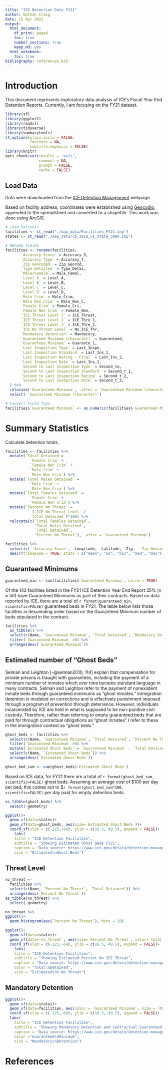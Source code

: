 ```yaml
---
title: "ICE Detention Data FY21"
author: Nathan Craig
date: 15 Apr 2021
output:
  html_document:
    df_print: paged
    toc: true
    number_sections: true
    keep_md: yes
  html_notebook:
    toc: true
bibliography: references.bib
---
```


# Introduction

This document represents exploratory data analysis of ICE's Fiscal Year End Detention Reports. Currently, I am focusing on the FY21 dataset.

```r
library(sf)
library(ggplot2)
library(readxl)
library(tidyverse)
library(summarytools)
st_options(plain.ascii = FALSE,
           footnote = NA,
           subtitle.emphasis = FALSE)
library(knitr)
opts_chunk$set(results = 'asis',
               comment = NA,
               prompt = FALSE,
               cache = FALSE)
```

## Load Data

Data were downloaded from the [ICE Detention Management](https://www.ice.gov/detain/detention-management) webpage.

Based on facility address, coordinates were established using [Geocodio](https://www.geocod.io/), appended to the spreadsheet and converted to a shapefile. This work was done using ArcGIS.

```r
# Load Datasets
facilities <- st_read("./map_data/Facilities_FY21.shp")
states <- st_read("./map_data/cb_2018_us_state_500k.shp")
```

```r
# Rename Fields
facilities <- rename(facilities,
       `Accuracy Score` = Accuracy_S,
       `Accuracy Type` = Accuracy_T,
       `Zip Geocoded` = Zip_Geocod,
       `Type Detailed` = Type_Detai,
       `Male/Female` = Male_Femal,
       `Level A` = Level_A,
       `Level B` = Level_B,
       `Level C` = Level_C,
       `Level D` = Level_D,
       `Male Crim` = Male_Crim,
       `Male Non Crim` = Male_Non_C,
       `Female Crim` = Female_Cri,
       `Female Non Crim` = Female_Non,
       `ICE Threat Level 1` = ICE_Threat,
       `ICE Threat Level 2` = ICE_Thre_1,
       `ICE Threat Level 3` = ICE_Thre_2,
       `ICE No Threat Level` = No_ICE_Thr,
       `Mandatory Detention` = Mandatory,
       `Guaranteed Minimum (character)` = Guaranteed,
       `Guaranteed Minimum` = Guarante_1,
       `Last Inspection Type` = Last_Inspe,
       `Last Inspection Standard` = Last_Ins_1,
       `Last Inspection Rating - Final` = Last_Ins_2,
       `Last Inspection Date` = Last_Ins_3,
       `Second to Last Inspection Type` = Second_to,
       `Second to Last Inspection Standard` = Second_t_1,
       `Second to Last Inspection Rating` = Second_t_2,
       `Second to Last Insepction Date` = Second_t_3,
  ) %>% 
  relocate(`Guaranteed Minimum`, .after = `Guaranteed Minimum (character)`) %>% 
  select(-`Guaranteed Minimum (character)`)

# Convert Field Type
facilities$`Guaranteed Minimum` <- as.numeric(facilities$`Guaranteed Minimum`)
```

# Summary Statistics

Calculate detention totals.

```r
facilities <- facilities %>% 
  mutate(`Total Detained`=
           `Female Crim` +
           `Female Non Crim` +
           `Male Crim` +
           `Male Non Crim`) %>% 
  mutate(`Total Males Detained` =
           `Male Crim` +
           `Male Non Crim`) %>% 
  mutate(`Total Females Detained` =
           `Female Crim` +
           `Female Non Crim`) %>% 
  mutate(`Percent No Threat` =
            (`ICE No Threat Level` /
           `Total Detained`)*100) %>% 
  relocate(c(`Total Females Detained`,
             `Total Males Detained`,
             `Total Detained`,
             `Percent No Threat`), .after = `Guaranteed Minimum`)

```

```r
facilities %>% 
  select(c(-`Accuracy Score`, -Longitude, -Latitude, -Zip, -`Zip Geocoded`)) %>% 
  descr(transpose = TRUE, stats = c("mean", "sd", "min", "med", "max"), headings = FALSE)
```

## Guaranteed Minimums

```r
guaranteed_min <- sum(facilities$`Guaranteed Minimum`, na.rm = TRUE)
```


Of the 142 facilities listed in the FY21 ICE Detention Year End Report 35% (n = 50) have Guaranteed Minimums as part of their contracts. Based on data reported by ICE, there are a total of `r format(guaranteed_min, scientific=FALSE)` guaranteed beds in FY21. The table below lists those facilities in descending order based on the Guaranteed Minimum number of beds stipulated in the contract.

```r
facilities %>% 
  as_tibble() %>% 
  select(c(Name, `Guaranteed Minimum`, `Total Detained`, `Mandatory Detention`, `Percent No Threat`)) %>% 
  filter(`Guaranteed Minimum` >0) %>% 
  arrange(desc(`Guaranteed Minimum`))
```

## Estimated number of "Ghost Beds"
Selman and Leighton [-@selman2010, 114] explain that compensation for private prisons is fraught with guarantees, including the payment of a minimum number of inmates which over time became standard language in many contracts. Selman and Leighton refer to the payment of nonexistent inmate beds through guaranteed minimums as "ghost inmates." Immigration detention is modeled on corrections and is effectively punishment imposed  through a program of prevention through deterrence. However, individuals incarcerated by ICE are held in what is supposed to be non-punitive civil custody. Therefore, rather than referring to empty guaranteed beds that are paid for through contractual obligations as "ghost inmates" I refer to these in the immigration context as "ghost beds."
```r
ghost_beds <- facilities %>% 
  select(c(Name, `Guaranteed Minimum`, `Total Detained`, `Percent No Threat`)) %>% 
  filter(`Guaranteed Minimum` >0) %>% 
  mutate(`Estimated Ghost Beds` = `Guaranteed Minimum` - `Total Detained`) %>% 
  select(c(Name, `Estimated Ghost Beds`)) %>% 
  arrange(desc(`Estimated Ghost Beds`))
```

```r
ghost_bed_sum <- sum(ghost_beds$`Estimated Ghost Beds`)
```


Based on ICE data, for FY21 there are a total of `r format(ghost_bed_sum, scientific=FALSE)` ghost beds. Assuming an average cost of $100 per day per bed, this comes out to \$`r format(ghost_bed_sum*100, scientific=FALSE)` per day paid for empty detention beds.

```r
as_tibble(ghost_beds) %>% 
  select(-geometry)
```


```r
ggplot()+
  geom_sf(data=states)+
  geom_sf(data=ghost_beds, aes(size=`Estimated Ghost Beds`))+
  coord_sf(xlim = c(-125,-64), ylim = c(16.5, 49.5), expand = FALSE)+
    labs(
    title = "ICE Detention Facilities",
    subtitle = "Showing Estimated Ghost Beds FY21",
    caption = "Data source: https://www.ice.gov/detain/detention-management/",
    size = "Estimated\nGhost Beds")
```

## Threat Level

```r
no_threat <- 
  facilities %>% 
  select(c(Name, `Percent No Threat`, `Total Detained`)) %>% 
  arrange(desc(`Percent No Threat`))
as_tibble(no_threat) %>% 
  select(-geometry)
```

```r
no_threat %>% 
ggplot()+
  geom_histogram(aes(`Percent No Threat`), bins = 20)
```


```r
ggplot()+
  geom_sf(data=states)+
  geom_sf(data=`no_threat`, aes(size=`Percent No Threat`, color=`Total Detained`))+
  coord_sf(xlim = c(-125,-64), ylim = c(16.5, 49.5), expand = FALSE)+
    labs(
    title = "ICE Detention Facilities",
    subtitle = "Showing Estimated Percent No ICE Threat",
    caption = "Data source: https://www.ice.gov/detain/detention-management/",
    color = "Total\nDetained",
    size = "Estimated\n% No Threat")
```



## Mandatory Detention

```r
ggplot()+
  geom_sf(data=states)+
  geom_sf(data=facilities, aes(color = `Guaranteed Minimum`, size = `Mandatory Detention`))+
  coord_sf(xlim = c(-125,-64), ylim = c(16.5, 49.5), expand = FALSE)+
  labs(
    title = "ICE Detention Facilities",
    subtitle = "Showing Mandatory Detention and Contractual Guaranteed Minimums",
    caption = "Data source: https://www.ice.gov/detain/detention-management",
    color ="Guaranteed\nMinimum",
    size = "Mandatory\nDetention")
```

# References